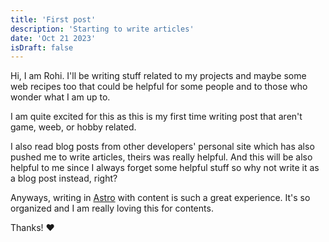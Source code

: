 ```yaml
---
title: 'First post'
description: 'Starting to write articles'
date: 'Oct 21 2023'
isDraft: false
---
```



Hi, I am Rohi. I'll be writing stuff related to my projects and maybe some web recipes too that could be helpful for some people and to those who wonder what I am up to.

I am quite excited for this as this is my first time writing post that aren't game, weeb, or hobby related.

I also read blog posts from other developers' personal site which has also pushed me to write articles, theirs was really helpful.
And this will be also helpful to me since I always forget some helpful stuff so why not write it as a blog post instead, right?

Anyways, writing in [Astro](https://astro.build) with content is such a great experience. It's so organized and I am really loving this for contents.

Thanks! ❤️